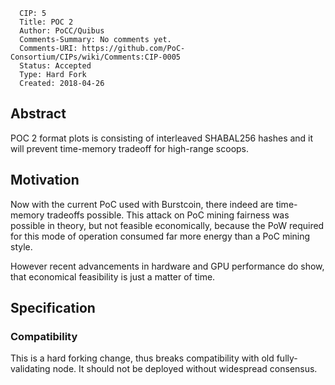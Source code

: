 <pre>
  CIP: 5
  Title: POC 2
  Author: PoCC/Quibus
  Comments-Summary: No comments yet.
  Comments-URI: https://github.com/PoC-Consortium/CIPs/wiki/Comments:CIP-0005
  Status: Accepted
  Type: Hard Fork
  Created: 2018-04-26
</pre>

==Abstract==
POC 2 format plots is consisting of interleaved SHABAL256 hashes and it will prevent time-memory tradeoff for high-range scoops.

==Motivation==
Now with the current PoC used with Burstcoin, there indeed are time-memory tradeoffs possible.
This attack on PoC mining fairness was possible in theory, but not feasible economically, because the PoW required for
this mode of operation consumed far more energy than a PoC mining style.

However recent advancements in hardware and GPU performance do show, that economical feasibility is just a matter of time.

==Specification==

===Compatibility===
This is a hard forking change, thus breaks compatibility with old fully-validating node. It should not be deployed without widespread consensus.
